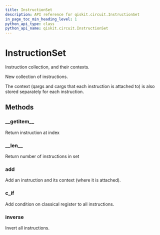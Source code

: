 ```yaml
---
title: InstructionSet
description: API reference for qiskit.circuit.InstructionSet
in_page_toc_min_heading_level: 1
python_api_type: class
python_api_name: qiskit.circuit.InstructionSet
---
```


# InstructionSet

<Class id="qiskit.circuit.InstructionSet" isDedicatedPage={true} github="https://github.com/qiskit/qiskit/tree/stable/0.14/qiskit/circuit/instructionset.py" signature="InstructionSet" modifiers="class">
  Instruction collection, and their contexts.

  New collection of instructions.

  The context (qargs and cargs that each instruction is attached to) is also stored separately for each instruction.

  ## Methods

  <span id="instructionset-getitem" />

  ### \_\_getitem\_\_

  <Function id="qiskit.circuit.InstructionSet.__getitem__" signature="InstructionSet.__getitem__(i)">
    Return instruction at index
  </Function>

  <span id="instructionset-len" />

  ### \_\_len\_\_

  <Function id="qiskit.circuit.InstructionSet.__len__" signature="InstructionSet.__len__()">
    Return number of instructions in set
  </Function>

  <span id="instructionset-add" />

  ### add

  <Function id="qiskit.circuit.InstructionSet.add" signature="InstructionSet.add(gate, qargs, cargs)">
    Add an instruction and its context (where it is attached).
  </Function>

  <span id="instructionset-c-if" />

  ### c\_if

  <Function id="qiskit.circuit.InstructionSet.c_if" signature="InstructionSet.c_if(classical, val)">
    Add condition on classical register to all instructions.
  </Function>

  <span id="instructionset-inverse" />

  ### inverse

  <Function id="qiskit.circuit.InstructionSet.inverse" signature="InstructionSet.inverse()">
    Invert all instructions.
  </Function>
</Class>


